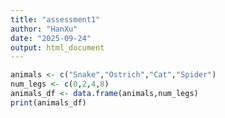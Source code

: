 ```yaml
---
title: "assessment1"
author: "HanXu"
date: "2025-09-24"
output: html_document
---
```


```r
animals <- c("Snake","Ostrich","Cat","Spider")
num_legs <- c(0,2,4,8)
animals_df <- data.frame(animals,num_legs)
print(animals_df)
```
